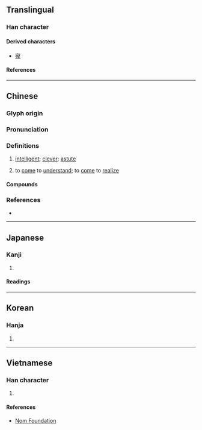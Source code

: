 {{character info}}
==Translingual==

===Han character===
{{Han char|rn=61|rad=心|as=09|sn=12|four=96014|canj=PAHM|ids=⿰忄星}}

====Derived characters====
* [[㝭]]

====References====
{{Han ref|kx=0393.040|dkj=10868|dj=0729.020|hdz=42328.020|uh=60FA}}

----

==Chinese==
{{zh-forms}}

===Glyph origin===
{{Han etym}}

===Pronunciation===
{{zh-pron
|m=xīng,xǐng,1nb=standard in Mainland for both senses,1nc=standard in Taiwan for the adjectival sense,2nb=standard in Taiwan for the verb sense
|c=sing1,sing2
|mc=y
|oc=y
|cat=a,v
}}

===Definitions===
{{zh-hanzi}}

# {{lb|zh|literary}} [[intelligent]]; [[clever]]; [[astute]]
# {{lb|zh|literary}} to [[come]] to [[understand]]; to [[come]] to [[realize]]

====Compounds====
{{zh-der|假惺惺|惺惺相惜|惺惺人|惺忪|惺惺道人|惺惺|惺惺作態|睡眼惺忪|還惺|惺惺惜惺惺|昧著惺惺使糊塗/昧着惺惺使糊涂}}

===References===
* {{R:yue:mfccd}}

----

==Japanese==

===Kanji===
{{ja-kanji|grade=|rs=心09}}

# {{rfdef|ja|sort=心09}}

====Readings====
{{ja-readings
|on=せい
|kun=さとる
}}

----

==Korean==

===Hanja===
{{ko-hanja|hangeul=[[성]], [[황]]|eumhun=|rv=seong, hwang|mr=sŏng, hwang|y=seng, hwang}}

# {{rfdef|ko|sort=心09}}

----

==Vietnamese==

===Han character===
{{vi-readings|rs=心09|reading=[[tênh]], [[tinh]]}}

# {{rfdef|vi|sort=心09}}

====References====
* [http://nomfoundation.org/common/nom_details.php?codepoint=60fa Nom Foundation]